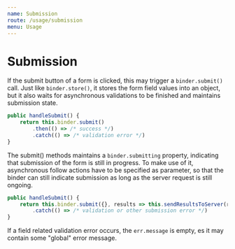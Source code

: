 ```yaml
---
name: Submission
route: /usage/submission
menu: Usage
---
```


# Submission

If the submit button of a form is clicked, this may trigger a `binder.submit()` call. Just like `binder.store()`, it stores the form field values into an object, but it also waits for asynchronous validations to be finished and maintains submission state.

``` typescript
public handleSubmit() {
    return this.binder.submit()
        .then(() => /* success */)
        .catch(() => /* validation error */)
}
```

The submit() methods maintains a `binder.submitting` property, indicating that submission of the form is still in progress. To make use of it, asynchronous follow actions have to be specified as parameter, so that the binder can still indicate submission as long as the server request is still ongoing.

``` typescript
public handleSubmit() {
    return this.binder.submit({}, results => this.sendResultsToServer(results))
        .catch(() => /* validation or other submission error */)
}
```

If a field related validation error occurs, the `err.message` is empty, es it may contain some "global" error message.
